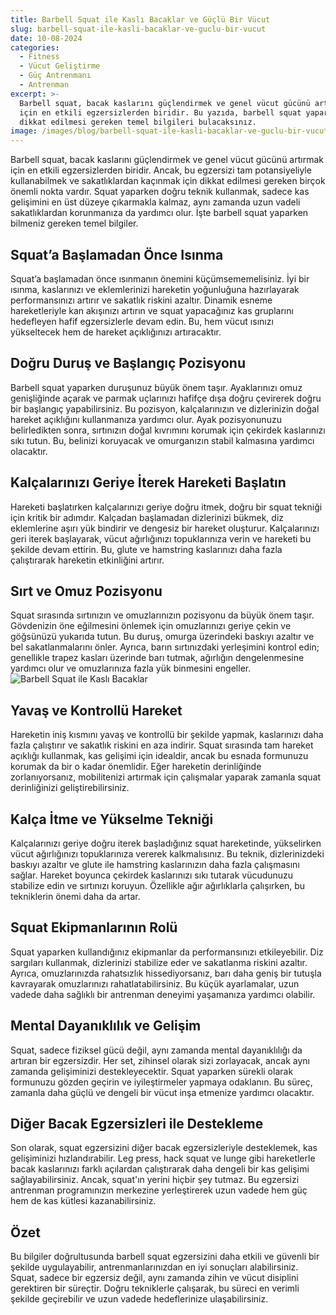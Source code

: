```yaml
---
title: Barbell Squat ile Kaslı Bacaklar ve Güçlü Bir Vücut
slug: barbell-squat-ile-kasli-bacaklar-ve-guclu-bir-vucut
date: 10-08-2024
categories:
  - Fitness
  - Vücut Geliştirme
  - Güç Antrenmanı
  - Antrenman
excerpt: >-
  Barbell squat, bacak kaslarını güçlendirmek ve genel vücut gücünü artırmak
  için en etkili egzersizlerden biridir. Bu yazıda, barbell squat yaparken
  dikkat edilmesi gereken temel bilgileri bulacaksınız.
image: /images/blog/barbell-squat-ile-kasli-bacaklar-ve-guclu-bir-vucut.jpg
---
```


Barbell squat, bacak kaslarını güçlendirmek ve genel vücut gücünü artırmak için en etkili egzersizlerden biridir. Ancak, bu egzersizi tam potansiyeliyle kullanabilmek ve sakatlıklardan kaçınmak için dikkat edilmesi gereken birçok önemli nokta vardır. Squat yaparken doğru teknik kullanmak, sadece kas gelişimini en üst düzeye çıkarmakla kalmaz, aynı zamanda uzun vadeli sakatlıklardan korunmanıza da yardımcı olur. İşte barbell squat yaparken bilmeniz gereken temel bilgiler.

## Squat’a Başlamadan Önce Isınma

Squat’a başlamadan önce ısınmanın önemini küçümsememelisiniz. İyi bir ısınma, kaslarınızı ve eklemlerinizi hareketin yoğunluğuna hazırlayarak performansınızı artırır ve sakatlık riskini azaltır. Dinamik esneme hareketleriyle kan akışınızı artırın ve squat yapacağınız kas gruplarını hedefleyen hafif egzersizlerle devam edin. Bu, hem vücut ısınızı yükseltecek hem de hareket açıklığınızı artıracaktır.

## Doğru Duruş ve Başlangıç Pozisyonu

Barbell squat yaparken duruşunuz büyük önem taşır. Ayaklarınızı omuz genişliğinde açarak ve parmak uçlarınızı hafifçe dışa doğru çevirerek doğru bir başlangıç yapabilirsiniz. Bu pozisyon, kalçalarınızın ve dizlerinizin doğal hareket açıklığını kullanmanıza yardımcı olur. Ayak pozisyonunuzu belirledikten sonra, sırtınızın doğal kıvrımını korumak için çekirdek kaslarınızı sıkı tutun. Bu, belinizi koruyacak ve omurganızın stabil kalmasına yardımcı olacaktır.

## Kalçalarınızı Geriye İterek Hareketi Başlatın

Hareketi başlatırken kalçalarınızı geriye doğru itmek, doğru bir squat tekniği için kritik bir adımdır. Kalçadan başlamadan dizlerinizi bükmek, diz eklemlerine aşırı yük bindirir ve dengesiz bir hareket oluşturur. Kalçalarınızı geri iterek başlayarak, vücut ağırlığınızı topuklarınıza verin ve hareketi bu şekilde devam ettirin. Bu, glute ve hamstring kaslarınızı daha fazla çalıştırarak hareketin etkinliğini artırır.

## Sırt ve Omuz Pozisyonu

Squat sırasında sırtınızın ve omuzlarınızın pozisyonu da büyük önem taşır. Gövdenizin öne eğilmesini önlemek için omuzlarınızı geriye çekin ve göğsünüzü yukarıda tutun. Bu duruş, omurga üzerindeki baskıyı azaltır ve bel sakatlanmalarını önler. Ayrıca, barın sırtınızdaki yerleşimini kontrol edin; genellikle trapez kasları üzerinde barı tutmak, ağırlığın dengelenmesine yardımcı olur ve omuzlarınıza fazla yük binmesini engeller.
<img src="/images/blog/barbell-squat.jpg" alt="Barbell Squat ile Kaslı Bacaklar" className="w-full" />

## Yavaş ve Kontrollü Hareket

Hareketin iniş kısmını yavaş ve kontrollü bir şekilde yapmak, kaslarınızı daha fazla çalıştırır ve sakatlık riskini en aza indirir. Squat sırasında tam hareket açıklığı kullanmak, kas gelişimi için idealdir, ancak bu esnada formunuzu korumak da bir o kadar önemlidir. Eğer hareketin derinliğinde zorlanıyorsanız, mobilitenizi artırmak için çalışmalar yaparak zamanla squat derinliğinizi geliştirebilirsiniz.

## Kalça İtme ve Yükselme Tekniği

Kalçalarınızı geriye doğru iterek başladığınız squat hareketinde, yükselirken vücut ağırlığınızı topuklarınıza vererek kalkmalısınız. Bu teknik, dizlerinizdeki baskıyı azaltır ve glute ile hamstring kaslarınızın daha fazla çalışmasını sağlar. Hareket boyunca çekirdek kaslarınızı sıkı tutarak vücudunuzu stabilize edin ve sırtınızı koruyun. Özellikle ağır ağırlıklarla çalışırken, bu tekniklerin önemi daha da artar.

## Squat Ekipmanlarının Rolü

Squat yaparken kullandığınız ekipmanlar da performansınızı etkileyebilir. Diz sargıları kullanmak, dizlerinizi stabilize eder ve sakatlanma riskini azaltır. Ayrıca, omuzlarınızda rahatsızlık hissediyorsanız, barı daha geniş bir tutuşla kavrayarak omuzlarınızı rahatlatabilirsiniz. Bu küçük ayarlamalar, uzun vadede daha sağlıklı bir antrenman deneyimi yaşamanıza yardımcı olabilir.

## Mental Dayanıklılık ve Gelişim

Squat, sadece fiziksel gücü değil, aynı zamanda mental dayanıklılığı da artıran bir egzersizdir. Her set, zihinsel olarak sizi zorlayacak, ancak aynı zamanda gelişiminizi destekleyecektir. Squat yaparken sürekli olarak formunuzu gözden geçirin ve iyileştirmeler yapmaya odaklanın. Bu süreç, zamanla daha güçlü ve dengeli bir vücut inşa etmenize yardımcı olacaktır.

## Diğer Bacak Egzersizleri ile Destekleme

Son olarak, squat egzersizini diğer bacak egzersizleriyle desteklemek, kas gelişiminizi hızlandırabilir. Leg press, hack squat ve lunge gibi hareketlerle bacak kaslarınızı farklı açılardan çalıştırarak daha dengeli bir kas gelişimi sağlayabilirsiniz. Ancak, squat'ın yerini hiçbir şey tutmaz. Bu egzersizi antrenman programınızın merkezine yerleştirerek uzun vadede hem güç hem de kas kütlesi kazanabilirsiniz.

## Özet

Bu bilgiler doğrultusunda barbell squat egzersizini daha etkili ve güvenli bir şekilde uygulayabilir, antrenmanlarınızdan en iyi sonuçları alabilirsiniz. Squat, sadece bir egzersiz değil, aynı zamanda zihin ve vücut disiplini gerektiren bir süreçtir. Doğru tekniklerle çalışarak, bu süreci en verimli şekilde geçirebilir ve uzun vadede hedeflerinize ulaşabilirsiniz.
